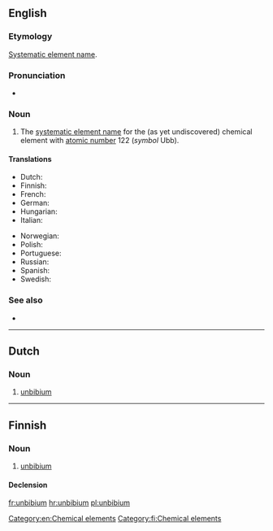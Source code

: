 ==English==
{{elements|Ubb|unbiunium|Ubu|unbitrium|Ubt}}

===Etymology===
[[w:Systematic element name|Systematic element name]].

===Pronunciation===
* {{IPA|/ˌʌnˈbɪbiəm/|lang=en}}

===Noun===
{{en-noun|-}}

#  The [[systematic element name]] for the (as yet undiscovered) chemical element with [[atomic number]] 122 (''symbol'' Ubb).

====Translations====
{{trans-top|element}}
* Dutch: {{t|nl|unbibium|n}}
* Finnish: {{t|fi|unbibium}}
* French: {{t|fr|unbibium|m}}
* German: {{t|de|Unbibium|n}}
* Hungarian: {{t|hu|unbibium}}
* Italian: {{t|it|unbibio|m}}
{{trans-mid}}
* Norwegian: {{t|no|unbibium}}
* Polish: {{t+|pl|unbibium|m}}
* Portuguese: {{t|pt|unbíbio|m}}
* Russian: {{t|ru|унбибий|m|tr=unbíbij}}
* Spanish: {{t|es|unbibio|m}}
* Swedish: {{t|sv|unbibium}}
{{trans-bottom}}

===See also===
* {{pedia}}

[[Category:en:Chemical elements]]

----

==Dutch==
{{elements|Ubb|unbiunium|Ubu|unbitrium|Ubt|lang=nl}}

===Noun===
{{nl-noun|n|-|-}}

# [[#English|unbibium]]

----

==Finnish==
{{wikipedia|lang=fi}}

===Noun===
{{head|fi|noun}}

#  [[#English|unbibium]]

====Declension====
{{fi-decl-risti|n=sg|unbibium|||a|i=0}}

[[Category:fi:Chemical elements]]

[[fr:unbibium]]
[[hr:unbibium]]
[[pl:unbibium]]